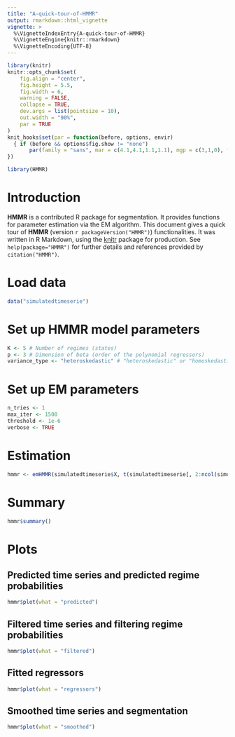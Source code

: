 ```yaml
---
title: "A-quick-tour-of-HMMR"
output: rmarkdown::html_vignette
vignette: >
  %\VignetteIndexEntry{A-quick-tour-of-HMMR}
  %\VignetteEngine{knitr::rmarkdown}
  %\VignetteEncoding{UTF-8}
---
```


```r
library(knitr)
knitr::opts_chunk$set(
	fig.align = "center",
	fig.height = 5.5,
	fig.width = 6,
	warning = FALSE,
	collapse = TRUE,
	dev.args = list(pointsize = 10),
	out.width = "90%",
	par = TRUE
)
knit_hooks$set(par = function(before, options, envir)
  { if (before && options$fig.show != "none") 
       par(family = "sans", mar = c(4.1,4.1,1.1,1.1), mgp = c(3,1,0), tcl = -0.5)
})
```

```r
library(HMMR)
```

# Introduction

**HMMR** is a contributed R package for segmentation. It provides functions for parameter estimation via the EM algorithm. This document gives a quick tour of **HMMR** (version `r packageVersion("HMMR")`) functionalities. It was written in R Markdown, using the [knitr](https://cran.r-project.org/package=knitr) package for production. 
See `help(package="HMMR")` for further details and references provided by `citation("HMMR")`.

# Load data

```r
data("simulatedtimeserie")
```

# Set up HMMR model parameters

```r
K <- 5 # Number of regimes (states)
p <- 3 # Dimension of beta (order of the polynomial regressors)
variance_type <- "heteroskedastic" # "heteroskedastic" or "homoskedastic" model
```

# Set up EM parameters

```r
n_tries <- 1
max_iter <- 1500
threshold <- 1e-6
verbose <- TRUE
```

# Estimation

```r
hmmr <- emHMMR(simulatedtimeserie$X, t(simulatedtimeserie[, 2:ncol(simulatedtimeserie)]), K, p, variance_type, n_tries, max_iter, threshold, verbose)
```

# Summary

```r
hmmr$summary()
```

# Plots

## Predicted time series and predicted regime probabilities

```r
hmmr$plot(what = "predicted")
```

## Filtered time series and filtering regime probabilities

```r
hmmr$plot(what = "filtered")
```

## Fitted regressors

```r
hmmr$plot(what = "regressors")
```

## Smoothed time series and segmentation

```r
hmmr$plot(what = "smoothed")
```
